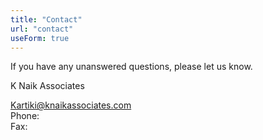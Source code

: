 ```yaml
---
title: "Contact"
url: "contact"
useForm: true
---
```



If you have any unanswered questions, please let us know.

K Naik Associates  

[Kartiki@knaikassociates.com](mailto:Kartiki@knaikassociates.com)  
Phone: <CallLink />  
Fax: <FaxLink />
